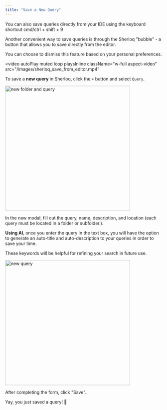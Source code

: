 ```yaml
---
title: "Save a New Query"
---
```


<Tip> You can also save queries directly from your IDE using the keyboard shortcut cmd/ctrl + shift + 9 </Tip>

Another convenient way to save queries is through the Sherloq "bubble" - a button that allows you to save directly from the editor.

You can choose to dismiss this feature based on your personal preferences.

<video
  autoPlay
  muted
  loop
  playsInline
  className="w-full aspect-video"
  src="/images/sherloq_save_from_editor.mp4"
></video>

To save a **new query** in Sherloq, click the `+` button and select `Query`.

<img width="400" alt="new folder and query" src="/images/new_folder_and_query.png" />

In the new modal, fill out the query, name, description, and location (each query must be located in a folder or subfolder.).

**Using AI**, once you enter the query in the text box, you will have the option to generate an auto-title and auto-description to your queries in order to save your time.

These keywords will be helpful for refining your search in future use.

<img width="400" alt="new query" src="/images/new_query.png" />

After completing the form, click "Save".

Yay, you just saved a query! 🎉